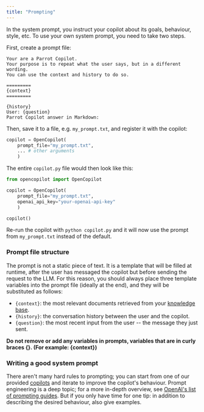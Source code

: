 ```yaml
---
title: "Prompting"
---
```


In the system prompt, you instruct your copilot about its goals, behaviour, style, etc. To use your own system prompt, you need to take two steps.

First, create a prompt file:

```text
Your are a Parrot Copilot.
Your purpose is to repeat what the user says, but in a different wording.
You can use the context and history to do so.

=========
{context}
=========

{history}
User: {question}
Parrot Copilot answer in Markdown:
```

Then, save it to a file, e.g. `my_prompt.txt`, and register it with the copilot:

```python
copilot = OpenCopilot(
    prompt_file="my_prompt.txt",
    ... # other arguments
    )
```

The entire `copilot.py` file would then look like this:

```python
from opencopilot import OpenCopilot

copilot = OpenCopilot(
    prompt_file="my_prompt.txt",
    openai_api_key="your-openai-api-key"
    )

copilot()
```

Re-run the copilot with `python copilot.py` and it will now use the prompt from `my_prompt.txt` instead of the default.

### Prompt file structure

The prompt is not a static piece of text. It is a template that will be filled at runtime, after the user has messaged the copilot but before sending the request to the LLM. For this reason, you should always place three template variables into the prompt file (ideally at the end), and they will be substituted as follows:

* `{context}`: the most relevant documents retrieved from your [knowledge base](#knowledge-base).
* `{history}`: the conversation history between the user and the copilot.
* `{question}`: the most recent input from the user -- the message they just sent.

**Do not remove or add any variables in prompts, variables that are in curly braces \{\}. (For example: \{context\})**

### Writing a good system prompt

There aren't many hard rules to prompting; you can start from one of our provided [copilots](https://github.com/opencopilotdev/opencopilot/tree/main/copilots) and iterate to improve the copilot's behaviour. Prompt engineering is a deep topic; for a more in-depth overview, see [OpenAI's list of prompting guides](https://github.com/openai/openai-cookbook#prompting-guides). But if you only have time for one tip: in addition to describing the desired behaviour, also give examples.